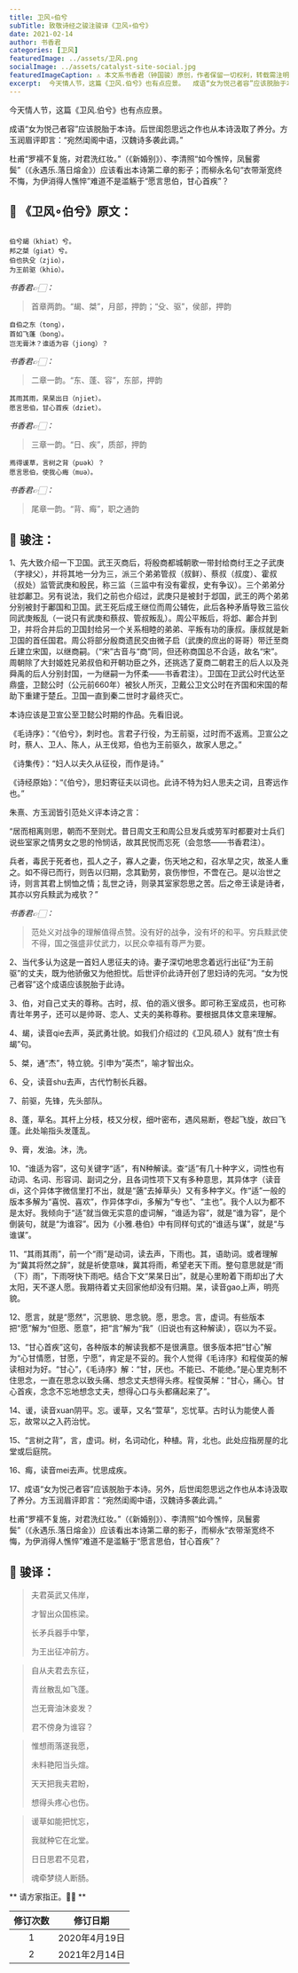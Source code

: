 ```yaml
---
title: 卫风∘伯兮
subTitle: 致敬诗经之骏注骏译《卫风∘伯兮》 
date: 2021-02-14 
author: 书香君
categories: [卫风]
featuredImage: ../assets/卫风.png
socialImage: ../assets/catalyst-site-social.jpg
featuredImageCaption: ⚠️️ 本文系书香君（钟国骏）原创，作者保留一切权利，转载需注明出处。
excerpt:  今天情人节，这篇《卫风.伯兮》也有点应景。  成语“女为悦己者容”应该脱胎于本诗。后世闺怨思远之作也从本诗汲取了养分。方玉润眉评即言：“宛然闺阁中语，汉魏诗多袭此调。”  杜甫“罗襦不复施，对君洗红妆。”（《新婚别》）、李清照“如今憔悴，凤鬟雾鬓”（《永遇乐.落日熔金》）应该看 
---
```


今天情人节，这篇《卫风.伯兮》也有点应景。

成语“女为悦己者容”应该脱胎于本诗。后世闺怨思远之作也从本诗汲取了养分。方玉润眉评即言：“宛然闺阁中语，汉魏诗多袭此调。”

杜甫“罗襦不复施，对君洗红妆。”（《新婚别》）、李清照“如今憔悴，凤鬟雾鬓”（《永遇乐.落日熔金》）应该看出本诗第二章的影子；而柳永名句“衣带渐宽终不悔，为伊消得人憔悴”难道不是滥觞于“愿言思伯，甘心首疾”？

## 🌼 《卫风∘伯兮》原文：
```

伯兮朅（khiat）兮。
邦之桀（giat）兮。
伯也执殳（zjio），
为王前驱（khio）。

```
*书香君👉🏻：* 

> 首章两韵。“朅、桀”，月部，押韵；“殳、驱”，侯部，押韵

```
自伯之东（tong），
首如飞蓬（bong）。
岂无膏沐？谁适为容（jiong）？

```
*书香君👉🏻：* 

> 二章一韵。“东、蓬、容”，东部，押韵

```
其雨其雨，杲杲出日（njiet）。
愿言思伯，甘心首疾（dziet）。

```
*书香君👉🏻：* 

> 三章一韵。“日、疾”，质部，押韵

```
焉得谖草，言树之背（puək）？
愿言思伯，使我心痗（muə）。

```
*书香君👉🏻：* 

> 尾章一韵。“背、痗”，职之通韵

## 🍁️ 骏注：

1、先大致介绍一下卫国。武王灭商后，将殷商都城朝歌一带封给商纣王之子武庚（字禄父），并将其地一分为三，派三个弟弟管叔（叔鲜）、蔡叔（叔度）、霍叔（叔处）监管武庚和殷民，称三监（三监中有没有霍叔，史有争议）。三个弟弟分驻邶鄘卫。另有说法，我们之前也介绍过，武庚只是被封于邶国，武王的两个弟弟分别被封于鄘国和卫国。武王死后成王继位而周公辅佐，此后各种矛盾导致三监伙同武庚叛乱（一说只有武庚和蔡叔、管叔叛乱）。周公平叛后，将邶、鄘合并到卫，并将合并后的卫国封给另一个关系相睦的弟弟、平叛有功的康叔。康叔就是新卫国的首任国君。周公将部分殷商遗民交由微子启（武庚的庶出的哥哥）带迁至商丘建立宋国，以继商嗣。（“宋”古音与“商”同，但还称商国总不合适，故名“宋”。周朝除了大封姬姓兄弟叔伯和开朝功臣之外，还挑选了夏商二朝君王的后人以及尧舜禹的后人分别封国，一为继嗣一为怀柔——书香君注）。卫国在卫武公时代达至鼎盛，卫懿公时（公元前660年）被狄人所灭，卫戴公卫文公时在齐国和宋国的帮助下重建于楚丘。卫国一直到秦二世时才最终灭亡。

本诗应该是卫宣公至卫懿公时期的作品。先看旧说。

《毛诗序》：“《伯兮》，刺时也。言君子行役，为王前驱，过时而不返焉。卫宣公之时，蔡人、卫人、陈人，从王伐郑，伯也为王前驱久，故家人思之。”

《诗集传》：“妇人以夫久从征役，而作是诗。”

《诗经原始》：“《伯兮》，思妇寄征夫以词也。此诗不特为妇人思夫之词，且寄远作也。”

朱熹、方玉润皆引范处义评本诗之言：

“居而相离则思，朝而不至则尤。昔日周文王和周公旦发兵或劳军时都要对士兵们说些室家之情男女之思的怜悯话，故其民悦而忘死（会忽悠——书香君注）。

兵者，毒民于死者也，孤人之子，寡人之妻，伤天地之和，召水旱之灾，故圣人重之。如不得已而行，则告以归期，念其勤劳，哀伤惨怛，不啻在己。是以治世之诗，则言其君上悯恤之情；乱世之诗，则录其室家怨思之苦。后之帝王读是诗者，其亦以穷兵黩武为戒欤？”

*书香君👉🏻：* 

> 范处义对战争的理解值得点赞。没有好的战争，没有坏的和平。穷兵黩武使不得，国之强盛非仗武力，以民众幸福有尊严为要。

2、当代多认为这是一首妇人思征夫的诗。妻子深切地思念着远行出征“为王前驱”的丈夫，既为他骄傲又为他担忧。后世评价此诗开创了思妇诗的先河。“女为悦己者容”这个成语应该脱胎于此诗。

3、伯，对自己丈夫的尊称。古时，叔、伯的涵义很多。即可称王室成员，也可称青壮年男子，还可以是帅哥、恋人、丈夫的美称尊称。要根据具体文意来理解。

4、朅，读音qie去声，英武勇壮貌。如我们介绍过的《卫风.硕人》就有“庶士有朅”句。

5、桀，通“杰”，特立貌。引申为“英杰”，喻才智出众。

6、殳，读音shu去声，古代竹制长兵器。

7、前驱，先锋，先头部队。

8、蓬，草名。其杆上分枝，枝又分杈，细叶密布，遇风易断，卷起飞旋，故曰飞蓬。此处喻指头发蓬乱。

9、膏，发油。沐，洗。

10、“谁适为容”，这句关键字“适”，有N种解读。查“适”有几十种字义，词性也有动词、名词、形容词、副词之分，且各词性项下又有多种意思，其异体字（读音di，这个异体字微信里打不出，就是“藡”去掉草头）又有多种字义。作“适”一般的版本多解为“喜悦、喜欢”，作异体字di，多解为“专也”、“主也”。我个人以为都不是太好。我倾向于“适”就当做无实意的虚词解，“谁适为容”，就是“谁为容”，是个倒装句，就是“为谁容”。因为《小雅.巷伯》中有同样句式的“谁适与谋”，就是“与谁谋”。

11、“其雨其雨”，前一个“雨”是动词，读去声，下雨也。其，语助词。或者理解为“冀其将然之辞”，就是祈使意味，冀其将雨，希望老天下雨。整句意思就是“雨（下）雨”，下雨呀快下雨吧。结合下文“杲杲日出”，就是心里盼着下雨却出了大太阳，天不遂人愿。我期待着丈夫回家他却没有归期。杲，读音gao上声，明亮貌。

12、愿言，就是“愿然”，沉思貌、思念貌。愿，思念。言，虚词。有些版本把“愿”解为“但愿、愿意”，把“言”解为“我”（旧说也有这种解读），窃以为不妥。

13、“甘心首疾”这句，各种版本的解读我都不是很满意。很多版本把“甘心”解为“心甘情愿，甘愿，宁愿”，肯定是不妥的。我个人觉得《毛诗序》和程俊英的解读相对为好。“甘心”，《毛诗序》解：“甘，厌也。不能已、不能绝。”是心里克制不住思念，一直在思念以致头痛、想念丈夫想得头疼。程俊英解：“甘心，痛心。甘心首疾，念念不忘地想念丈夫，想得心口与头都痛起来了”。

14、谖，读音xuan阴平。忘。谖草，又名“萱草”，忘忧草。古时认为能使人善忘，故常以之入药治忧。

15、“言树之背”，言，虚词。树，名词动化，种植。背，北也。此处应指房屋的北堂或后庭院。

16、痗，读音mei去声。忧思成疾。

17、成语“女为悦己者容”应该脱胎于本诗。另外，后世闺怨思远之作也从本诗汲取了养分。方玉润眉评即言：“宛然闺阁中语，汉魏诗多袭此调。”

杜甫“罗襦不复施，对君洗红妆。”（《新婚别》）、李清照“如今憔悴，凤鬟雾鬓”（《永遇乐.落日熔金》）应该看出本诗第二章的影子，而柳永“衣带渐宽终不悔，为伊消得人憔悴”难道不是滥觞于“愿言思伯，甘心首疾”？

## 🍁️ 骏译：

> 夫君英武又伟岸，
> 
> 才智出众国栋梁。
> 
> 长矛兵器手中擎，
> 
> 为王出征冲前方。

> 自从夫君去东征，
> 
> 青丝散乱如飞蓬。
> 
> 岂无膏油沐妾发？
> 
> 君不傍身为谁容？

> 惟想雨落遂我愿，
> 
> 未料艳阳当头煊。
> 
> 天天把我夫君盼，
> 
> 想得头疼心也伤。

> 谖草如能把忧忘，
> 
> 我就种它在北堂。
> 
> 日日思君不见君，
> 
> 魂牵梦绕人断肠。

** 请方家指正。🙏🏻 **

| 修订次数      | 修订日期 | 
|   :----: |    :----:   | 
| 1    | 2020年4月19日       | 
| 2    | 2021年2月14日       | 
